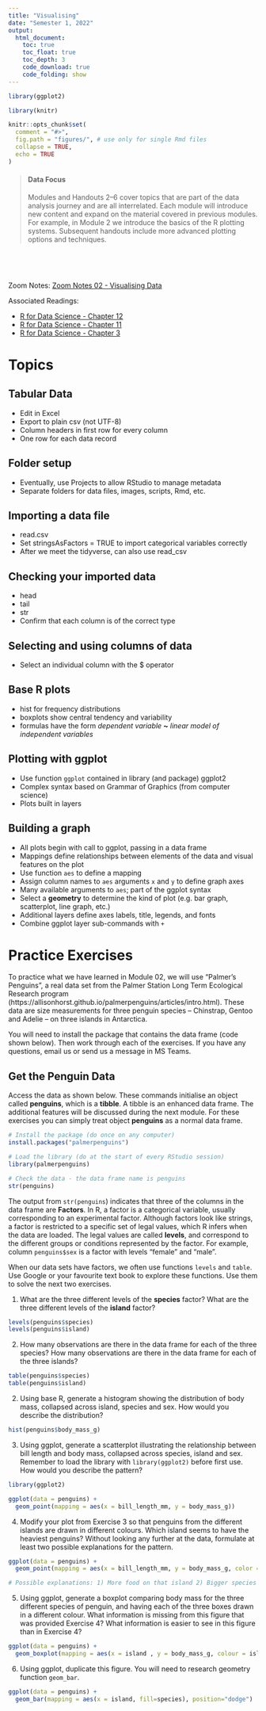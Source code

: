 ```yaml
---
title: "Visualising"
date: "Semester 1, 2022"
output:
  html_document:
    toc: true
    toc_float: true
    toc_depth: 3
    code_download: true
    code_folding: show
---
```

  
```r
library(ggplot2)

library(knitr)

knitr::opts_chunk$set(
  comment = "#>",
  fig.path = "figures/", # use only for single Rmd files
  collapse = TRUE,
  echo = TRUE
)
```

> #### Data Focus
  >
  > Modules and Handouts 2--6 cover topics that are part of the data analysis journey and are all interrelated. Each module will introduce new content and expand on the material covered in previous modules. For example, in Module 2 we introduce the basics of the R plotting systems. Subsequent handouts include more advanced plotting options and techniques.

\

\


Zoom Notes: [Zoom Notes 02 - Visualising Data](zoom_notes_02.html)

Associated Readings:
  
- [R for Data Science - Chapter 12](https://r4ds.had.co.nz/tidy-data.html)
- [R for Data Science - Chapter 11](https://r4ds.had.co.nz/data-import.html)
- [R for Data Science - Chapter 3](https://r4ds.had.co.nz/data-visualisation.html)


# Topics

## Tabular Data

- Edit in Excel
- Export to plain csv (not UTF-8)
- Column headers in first row for every column
- One row for each data record

## Folder setup

- Eventually, use Projects to allow RStudio to manage metadata
- Separate folders for data files, images, scripts, Rmd, etc.

## Importing a data file

- read.csv
- Set stringsAsFactors = TRUE to import categorical variables correctly
- After we meet the tidyverse, can also use read_csv

## Checking your imported data

- head
- tail
- str
- Confirm that each column is of the correct type


## Selecting and using columns of data

- Select an individual column with the $ operator


## Base R plots

- hist for frequency distributions
- boxplots show central tendency and variability
- formulas have the form *dependent variable* **~** *linear model of independent variables*


## Plotting with ggplot

- Use function `ggplot` contained in library (and package) ggplot2
- Complex syntax based on Grammar of Graphics (from computer science)
- Plots built in layers


## Building a graph

- All plots begin with call to ggplot, passing in a data frame
- Mappings define relationships between elements of the data and visual features on the plot
- Use function `aes` to define a mapping
- Assign column names to `aes` arguments `x` and `y` to define graph axes
- Many available arguments to `aes`; part of the ggplot syntax
- Select a **geometry** to determine the kind of plot (e.g. bar graph, scatterplot, line graph, etc.)
- Additional layers define axes labels, title, legends, and fonts
- Combine ggplot layer sub-commands with `+`

# Practice Exercises

To practice what we have learned in Module 02, we will use "Palmer's Penguins", a real data set from the Palmer Station Long Term Ecological Research program (https://allisonhorst.github.io/palmerpenguins/articles/intro.html). These data are size measurements for three penguin species -- Chinstrap, Gentoo and Adelie -- on three islands in Antarctica.

You will need to install the package that contains the data frame (code shown below). Then work through each of the exercises. If you have any questions, email us or send us a message in MS Teams.

## Get the Penguin Data

Access the data as shown below. These commands initialise an object called **penguins**, which is a **tibble**. A tibble is an enhanced data frame. The additional features will be discussed during the next module. For these exercises you can simply treat object **penguins** as a normal data frame.

```r

# Install the package (do once on any computer)
install.packages("palmerpenguins")
```

```r
# Load the library (do at the start of every RStudio session)
library(palmerpenguins)

# Check the data - the data frame name is penguins
str(penguins)
```

The output from `str(penguins`) indicates that three of the columns in the data frame are **Factors**. In R, a factor is a categorical variable, usually corresponding to an experimental factor. Although factors look like strings, a factor is restricted to a specific set of legal values, which R infers when the data are loaded. The legal values are called **levels**, and correspond to the different groups or conditions represented by the factor. For example, column `penguins$sex` is a factor with levels "female" and "male". 

When our data sets have factors, we often use functions `levels` and `table`. Use Google or your favourite text book to explore these functions. Use them to solve the next two exercises.

1. What are the three different levels of the **species** factor? What are the three different levels of the **island** factor?

```r
levels(penguins$species)
levels(penguins$island)
```


2.  How many observations are there in the data frame for each of the three species? How many observations are there in the data frame for each of the three islands?

```r
table(penguins$species)
table(penguins$island)
```

2. Using base R, generate a histogram showing the distribution of body mass, collapsed across island, species and sex. How would you describe the distribution?

```r
hist(penguins$body_mass_g)
```

3. Using ggplot, generate a scatterplot illustrating the relationship between bill length and body mass, collapsed across species, island and sex. Remember to load the library with `library(ggplot2)` before first use. How would you describe the pattern?

```r

library(ggplot2)

ggplot(data = penguins) +
  geom_point(mapping = aes(x = bill_length_mm, y = body_mass_g))

```


4. Modify your plot from Exercise 3 so that penguins from the different islands are drawn in different colours. Which island seems to have the heaviest penguins? Without looking any further at the data, formulate at least two possible explanations for the pattern.

```r
ggplot(data = penguins) +
  geom_point(mapping = aes(x = bill_length_mm, y = body_mass_g, color = island))

# Possible explanations: 1) More food on that island 2) Bigger species of penguin on that island

```

5. Using ggplot, generate a boxplot comparing body mass for the three different species of penguin, and having each of the three boxes drawn in a different colour. What information is missing from this figure that was provided Exercise 4? What information is easier to see in this figure than in Exercise 4?

```r
ggplot(data = penguins) +
  geom_boxplot(mapping = aes(x = island , y = body_mass_g, colour = island))

```

6. Using ggplot, duplicate this figure. You will need to research geometry function `geom_bar`.

```r
ggplot(data = penguins) +
  geom_bar(mapping = aes(x = island, fill=species), position="dodge")
```


